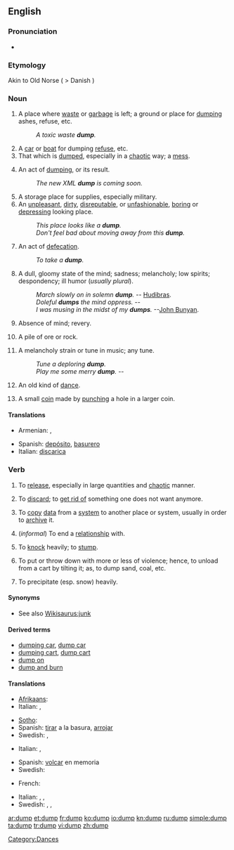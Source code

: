 ==English==

===Pronunciation===
* {{IPA|dʌmp}}
*: {{rhymes|ʌmp}}

===Etymology===
Akin to Old Norse {{term|dumpa||to thump}} ( > Danish {{term|dumpe||to fall suddenly}})

===Noun===
{{en-noun}}

# A place where [[waste]] or [[garbage]] is left; a ground or place for [[#Verb|dumping]] ashes, refuse, etc.
#: ''A toxic waste '''dump'''.''
# A [[car]] or [[boat]] for dumping [[refuse]], etc.
# That which is [[#Verb|dumped]], especially in a [[chaotic]] way; a [[mess]].
# {{computing}} An act of [[#Verb|dumping]], or its result.
#: ''The new XML '''dump''' is coming soon.''
# A storage place for supplies, especially military.
# An [[unpleasant]], [[dirty]], [[disreputable]], or [[unfashionable]], [[boring]] or [[depressing]] looking place.
#: ''This place looks like a '''dump'''.''
#: ''Don't feel bad about moving away from this '''dump'''.''
# {{vulgar}} An act of [[defecation]].
#: ''To take a '''dump'''.''
# A dull, gloomy state of the mind; sadness; melancholy; low spirits; despondency; ill humor (''usually plural'').
#: ''March slowly on in solemn '''dump'''.''  -- [[w:Hudibras|Hudibras]].
#: ''Doleful '''dumps''' the mind oppress.''  --{{Shak.}}
#: ''I was musing in the midst of my '''dumps'''.''  --[[w:John Bunyan|John Bunyan]].
# Absence of mind; revery.
# {{mining}} A pile of ore or rock.
# {{obsolete}} A melancholy strain or tune in music; any tune.
#: ''Tune a deploring '''dump'''.''
#: ''Play me some merry '''dump'''.''  --{{Shak.}}
# {{obsolete}} An old kind of [[dance]].
# {{historical}} {{Australia}} A small [[coin]] made by [[punch]]ing a hole in a larger coin.

====Translations====
{{trans-top|a place where waste or garbage is left}}
* Armenian: {{t|hy|աղբանոց|tr=aġbanoc’|sc=Armn}},  {{t|hy|զիբիլանոց|tr=zibilanoc’|sc=Armn}}
{{trans-mid}}
{{trans-bottom}}
{{checktrans-top}}
* Spanish: [[depósito]], [[basurero]] {{m}}
* Italian: [[discarica]]
{{trans-bottom}}

===Verb===
{{en-verb}}

# {{transitive}} To [[release]], especially in large quantities and [[chaotic]] manner.
# {{transitive}} To [[discard]]; to [[get rid of]] something one does not want anymore.
# {{transitive}} {{computing}} To [[copy]] [[data]] from a [[system]] to another place or system, usually in order to [[archive]] it.
# {{transitive}} (''informal'') To end a [[relationship]] with.
# {{transitive}} To [[knock]] heavily; to [[stump]].
# {{transitive}} {{US}} To put or throw down with more or less of violence; hence, to unload from a cart by tilting it; as, to dump sand, coal, etc.
# {{transitive}} {{US}} To precipitate (esp. snow) heavily.

====Synonyms====
* See also [[Wikisaurus:junk]]

====Derived terms====
* [[dumping car]], [[dump car]]
* [[dumping cart]], [[dump cart]]
* [[dump on]]
* [[dump and burn]]

====Translations====
{{trans-top|to discard, to get rid of}}
* [[Afrikaans]]: {{t|af|weggooi|xs=Afrikaans}}
* Italian: {{t|it|scaricare}},  {{t|it|rovesciare}}
{{trans-mid}}
* [[Sotho]]: {{t|st|lahla|xs=Sotho}}
* Spanish: [[tirar]] a la basura, [[arrojar]]
* Swedish: {{t|sv|slänga}},  {{t|sv|kasta}}
{{trans-bottom}}

{{trans-top|to copy data from a system to another place or system}}
* Italian: {{t|it|riversare}},  {{t|it|scaricare dati}}
{{trans-mid}}
* Spanish: [[volcar]] en memoria <!--'''verb - computers'''-->
* Swedish: {{t|sv|dumpa}}
{{trans-bottom}}

{{trans-top|to end a relationship}}
* French: {{t|fr|larguer}}
{{trans-mid}}
* Italian: {{t|it|mollare}},  {{t|it|piantare}},  {{t|it|scaricare}}
* Swedish: {{t|sv|lämna}},  {{t|sv|dumpa}},  {{t|sv|fimpa}}
{{trans-bottom}}

[[Category:Dances]]

[[ar:dump]]
[[et:dump]]
[[fr:dump]]
[[ko:dump]]
[[io:dump]]
[[kn:dump]]
[[ru:dump]]
[[simple:dump]]
[[ta:dump]]
[[tr:dump]]
[[vi:dump]]
[[zh:dump]]